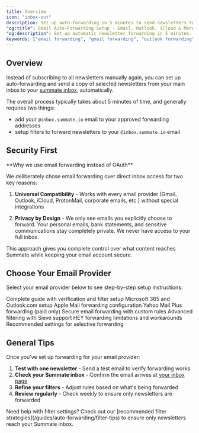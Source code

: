```yaml
---
title: Overview
icon: "inbox-out"
description: Set up auto-forwarding in 5 minutes to send newsletters to your Summate inbox
"og:title": Email Auto-Forwarding Setup - Gmail, Outlook, iCloud & More | Summate
"og:description": Set up automatic newsletter forwarding in 5 minutes. Step-by-step guides for Gmail, Outlook, iCloud, Yahoo, ProtonMail, Fastmail, and HEY with filter recommendations for selective forwarding.
keywords: ["email forwarding", "gmail forwarding", "outlook forwarding", "newsletter forwarding", "filters", "auto-forward"]
---
```


## Overview

Instead of subscribing to all newsletters manually again, you can set up auto-forwarding and send a copy of selected newsletters from your main inbox to your [summate inbox](/concepts/inbox), automatically.

The overall process typically takes about 5 minutes of time, and generally requires two things:

- add your `@inbox.summate.io` email to your approved forwarding addresses
- setup filters to forward newsletters to your `@inbox.summate.io` email

## Security First

<Info>
**Why we use email forwarding instead of OAuth**

We deliberately chose email forwarding over direct inbox access for two key reasons:

1. **Universal Compatibility** - Works with every email provider (Gmail, Outlook, iCloud, ProtonMail, corporate emails, etc.) without special integrations

2. **Privacy by Design** - We only see emails you explicitly choose to forward. Your personal emails, bank statements, and sensitive communications stay completely private. We never have access to your full inbox.

This approach gives you complete control over what content reaches Summate while keeping your email account secure.
</Info>

## Choose Your Email Provider

Select your email provider below to see step-by-step setup instructions:

<CardGroup cols={3}>
  <Card title="Gmail" icon="google" href="/guides/auto-forwarding/gmail">
    Complete guide with verification and filter setup
  </Card>

  <Card title="Outlook" icon="microsoft" href="/guides/auto-forwarding/outlook">
    Microsoft 365 and Outlook.com setup
  </Card>

  <Card title="iCloud Mail" icon="apple" href="/guides/auto-forwarding/icloud">
    Apple Mail forwarding configuration
  </Card>

  <Card title="Yahoo Mail" icon="yahoo" href="/guides/auto-forwarding/yahoo">
    Yahoo Mail Plus forwarding (paid only)
  </Card>

  <Card title="ProtonMail" icon="lock" href="/guides/auto-forwarding/protonmail">
    Secure email forwarding with custom rules
  </Card>

  <Card title="Fastmail" icon="envelope" href="/guides/auto-forwarding/fastmail">
    Advanced filtering with Sieve support
  </Card>

  <Card title="HEY" icon="wave-pulse" href="/guides/auto-forwarding/hey">
    HEY forwarding limitations and workarounds
  </Card>

  <Card title="Filter Tips" icon="filter" href="/guides/auto-forwarding/filter-tips">
    Recommended settings for selective forwarding
  </Card>
</CardGroup>

## General Tips

Once you've set up forwarding for your email provider:

1. **Test with one newsletter** - Send a test email to verify forwarding works
2. **Check your Summate inbox** - Confirm the email arrives at [your inbox page](https://summate.io/v2/inbox?ref=docs.summate.io)
3. **Refine your filters** - Adjust rules based on what's being forwarded
4. **Review regularly** - Check weekly to ensure only newsletters are forwarded

<Tip>
Need help with filter settings? Check out our [recommended filter strategies](/guides/auto-forwarding/filter-tips) to ensure only newsletters reach your Summate inbox.
</Tip>
